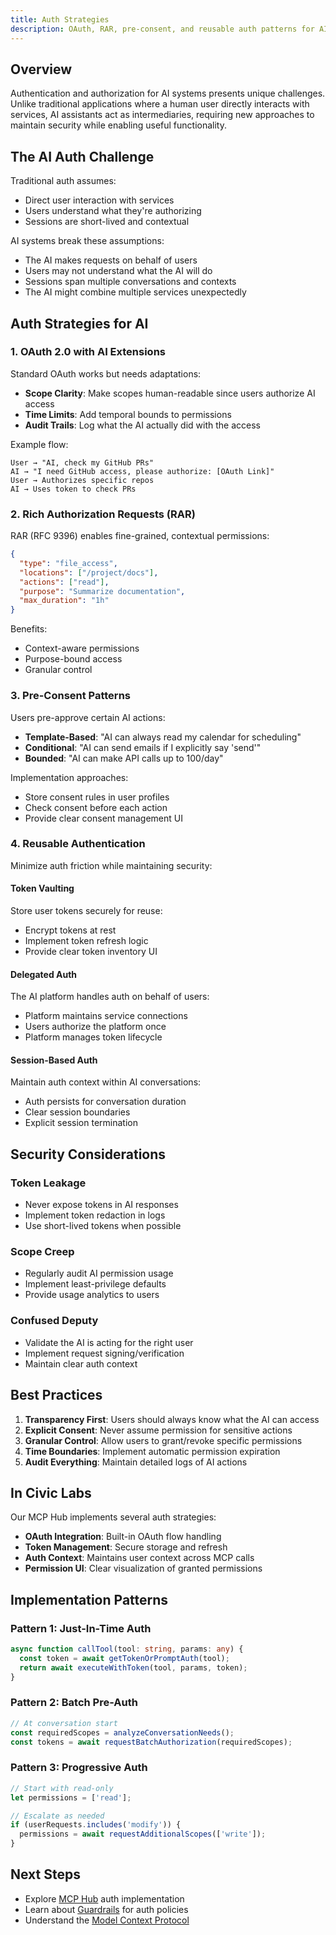 ```yaml
---
title: Auth Strategies
description: OAuth, RAR, pre-consent, and reusable auth patterns for AI systems
---
```


## Overview

Authentication and authorization for AI systems presents unique challenges. Unlike traditional applications where a human user directly interacts with services, AI assistants act as intermediaries, requiring new approaches to maintain security while enabling useful functionality.

## The AI Auth Challenge

Traditional auth assumes:
- Direct user interaction with services
- Users understand what they're authorizing
- Sessions are short-lived and contextual

AI systems break these assumptions:
- The AI makes requests on behalf of users
- Users may not understand what the AI will do
- Sessions span multiple conversations and contexts
- The AI might combine multiple services unexpectedly

## Auth Strategies for AI

### 1. OAuth 2.0 with AI Extensions

Standard OAuth works but needs adaptations:
- **Scope Clarity**: Make scopes human-readable since users authorize AI access
- **Time Limits**: Add temporal bounds to permissions
- **Audit Trails**: Log what the AI actually did with the access

Example flow:
```
User → "AI, check my GitHub PRs"
AI → "I need GitHub access, please authorize: [OAuth Link]"
User → Authorizes specific repos
AI → Uses token to check PRs
```

### 2. Rich Authorization Requests (RAR)

RAR (RFC 9396) enables fine-grained, contextual permissions:

```json
{
  "type": "file_access",
  "locations": ["/project/docs"],
  "actions": ["read"],
  "purpose": "Summarize documentation",
  "max_duration": "1h"
}
```

Benefits:
- Context-aware permissions
- Purpose-bound access
- Granular control

### 3. Pre-Consent Patterns

Users pre-approve certain AI actions:
- **Template-Based**: "AI can always read my calendar for scheduling"
- **Conditional**: "AI can send emails if I explicitly say 'send'"
- **Bounded**: "AI can make API calls up to 100/day"

Implementation approaches:
- Store consent rules in user profiles
- Check consent before each action
- Provide clear consent management UI

### 4. Reusable Authentication

Minimize auth friction while maintaining security:

#### Token Vaulting
Store user tokens securely for reuse:
- Encrypt tokens at rest
- Implement token refresh logic
- Provide clear token inventory UI

#### Delegated Auth
The AI platform handles auth on behalf of users:
- Platform maintains service connections
- Users authorize the platform once
- Platform manages token lifecycle

#### Session-Based Auth
Maintain auth context within AI conversations:
- Auth persists for conversation duration
- Clear session boundaries
- Explicit session termination

## Security Considerations

### Token Leakage
- Never expose tokens in AI responses
- Implement token redaction in logs
- Use short-lived tokens when possible

### Scope Creep
- Regularly audit AI permission usage
- Implement least-privilege defaults
- Provide usage analytics to users

### Confused Deputy
- Validate the AI is acting for the right user
- Implement request signing/verification
- Maintain clear auth context

## Best Practices

1. **Transparency First**: Users should always know what the AI can access
2. **Explicit Consent**: Never assume permission for sensitive actions
3. **Granular Control**: Allow users to grant/revoke specific permissions
4. **Time Boundaries**: Implement automatic permission expiration
5. **Audit Everything**: Maintain detailed logs of AI actions

## In Civic Labs

Our MCP Hub implements several auth strategies:
- **OAuth Integration**: Built-in OAuth flow handling
- **Token Management**: Secure storage and refresh
- **Auth Context**: Maintains user context across MCP calls
- **Permission UI**: Clear visualization of granted permissions

## Implementation Patterns

### Pattern 1: Just-In-Time Auth
```typescript
async function callTool(tool: string, params: any) {
  const token = await getTokenOrPromptAuth(tool);
  return await executeWithToken(tool, params, token);
}
```

### Pattern 2: Batch Pre-Auth
```typescript
// At conversation start
const requiredScopes = analyzeConversationNeeds();
const tokens = await requestBatchAuthorization(requiredScopes);
```

### Pattern 3: Progressive Auth
```typescript
// Start with read-only
let permissions = ['read'];

// Escalate as needed
if (userRequests.includes('modify')) {
  permissions = await requestAdditionalScopes(['write']);
}
```

## Next Steps

- Explore [MCP Hub](/labs/projects/mcp-hub) auth implementation
- Learn about [Guardrails](/labs/concepts/guardrails) for auth policies
- Understand the [Model Context Protocol](/labs/concepts/mcp)